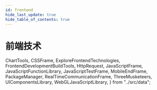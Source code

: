 ```yaml
---
id: frontend
hide_last_update: true
hide_table_of_contents: true
---
```


# 前端技术

  ChartTools,
  CSSFrame, ExploreFrontendTechnologies, FrontendDevelopmentBuildTools,
  HttpRequest,
  JavaScriptFrame, JavaScriptFunctionLibrary,
  JavaScriptTestFrame, MobileEndFrame, PackageManager, RealTimeCommunicationFrame,
  ThreeMusketeers, UIComponentsLibrary, WebGLJavaScriptLibrary,
} from "../src/data";

<NavigationList title="前端三剑客" dataSource={ThreeMusketeers}/>

<NavigationList title="CSS 框架及相关 JavaScript库" dataSource={CSSFrame}/>

<NavigationList title="JavaScript框架" dataSource={JavaScriptFrame}/>

<NavigationList title="JavaScript函数库" dataSource={JavaScriptFunctionLibrary}/>

<NavigationList title="网络请求技术" dataSource={HttpRequest}/>

<NavigationList title="JavaScript测试框架" dataSource={JavaScriptTestFrame}/>

<NavigationList title="WebSocket实时通讯框架" dataSource={RealTimeCommunicationFrame}/>

<NavigationList title="UI组件库" dataSource={UIComponentsLibrary}/>

<NavigationList title="前端开发构建工具" dataSource={FrontendDevelopmentBuildTools}/>

<NavigationList title="移动端框架" dataSource={MobileEndFrame}/>

<NavigationList title="可视化图标工具" dataSource={ChartTools}/>

<NavigationList title="渲染 3D 图形的技术" dataSource={WebGLJavaScriptLibrary}/>

<NavigationList title="探索前端技术" dataSource={ExploreFrontendTechnologies}/>

<NavigationList title="包管理器" dataSource={PackageManager}/>